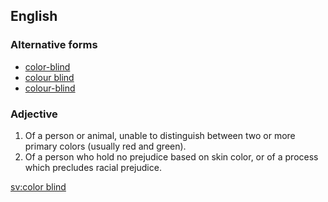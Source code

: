 ==English==

===Alternative forms===
* [[color-blind]]
* [[colour blind]]
* [[colour-blind]]

===Adjective===
{{en-adj|pos=[[color]] [[blind]]}}

# Of a person or animal, unable to distinguish between two or more primary colors (usually red and green).
# Of a person who hold no prejudice based on skin color, or of a process which precludes racial prejudice.

[[sv:color blind]]